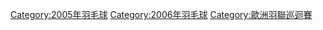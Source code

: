 [[Category:2005年羽毛球|Category:2005年羽毛球]]
[[Category:2006年羽毛球|Category:2006年羽毛球]]
[[Category:歐洲羽聯巡迴賽|Category:歐洲羽聯巡迴賽]]